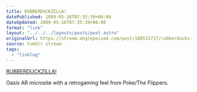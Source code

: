 ```yaml
---
title: RUBBERDUCKZILLA!
datePublished: 2009-05-16T07:35:39+00:00
dateUpdated: 2009-05-16T07:35:39+00:00
format: "link"
layout: "../../../layouts/posts/post.astro"
originalUrl: https://stream.anglepoised.com/post/108531717/rubberduckzilla
source: tumblr stream
tags:
  - "linklog"
---
```


[RUBBERDUCKZILLA!][1]

Oasis AR microsite with a retrogaming feel from Poke/The Flippers.

[1]: http://www.rubberduckzilla.com/
